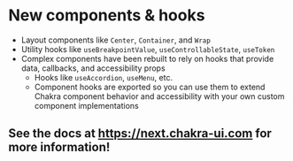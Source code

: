# New components & hooks

- Layout components like `Center`, `Container`, and `Wrap`
- Utility hooks like `useBreakpointValue`, `useControllableState`, `useToken`
- Complex components have been rebuilt to rely on hooks that provide data,
  callbacks, and accessibility props
  - Hooks like `useAccordion`, `useMenu`, etc.
  - Component hooks are exported so you can use them to extend Chakra component
    behavior and accessibility with your own custom component implementations

## See the docs at https://next.chakra-ui.com for more information!
